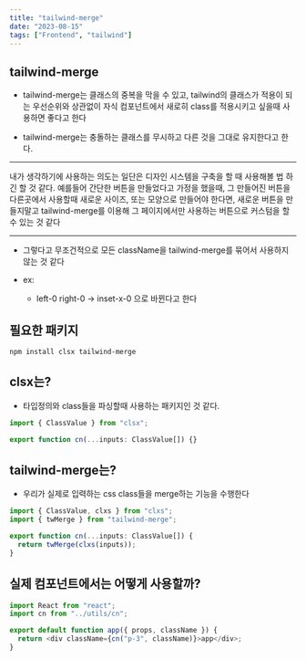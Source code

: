 ```yaml
---
title: "tailwind-merge"
date: "2023-08-15"
tags: ["Frontend", "tailwind"]
---
```


## tailwind-merge

- tailwind-merge는 클래스의 중복을 막을 수 있고, tailwind의 클래스가 적용이 되는 우선순위와 상관없이 자식 컴포넌트에서 새로히 class를 적용시키고 싶을때 사용하면 좋다고 한다

- tailwind-merge는 충돌하는 클래스를 무시하고 다른 것을 그대로 유지한다고 한다.

---

내가 생각하기에 사용하는 의도는 일단은 디자인 시스템을 구축을 할 때 사용해볼 법 하긴 할 것 같다. 예를들어 간단한 버튼을 만들었다고 가정을 했을때, 그 만들어진 버튼을 다른곳에서 사용할때 새로운 사이즈, 또는 모양으로 만들어야 한다면, 새로운 버튼을 만들지말고 tailwind-merge를 이용해 그 페이지에서만 사용하는 버튼으로 커스텀을 할 수 있는 것 같다

---

- 그렇다고 무조건적으로 모든 className을 tailwind-merge를 묶어서 사용하지 않는 것 같다

- ex:
  - left-0 right-0 -> inset-x-0 으로 바뀐다고 한다

## 필요한 패키지

```
npm install clsx tailwind-merge
```

## clsx는?

- 타입정의와 class들을 파싱할때 사용하는 패키지인 것 같다.

```typescript
import { ClassValue } from "clsx";

export function cn(...inputs: ClassValue[]) {}
```

## tailwind-merge는?

- 우리가 실제로 입력하는 css class들을 merge하는 기능을 수행한다

```typescript
import { ClassValue, clxs } from "clxs";
import { twMerge } from "tailwind-merge";

export function cn(...inputs: ClassValue[]) {
  return twMerge(clxs(inputs));
}
```

## 실제 컴포넌트에서는 어떻게 사용할까?

```typescript
import React from "react";
import cn from "../utils/cn";

export default function app({ props, className }) {
  return <div className={cn("p-3", className)}>app</div>;
}
```
